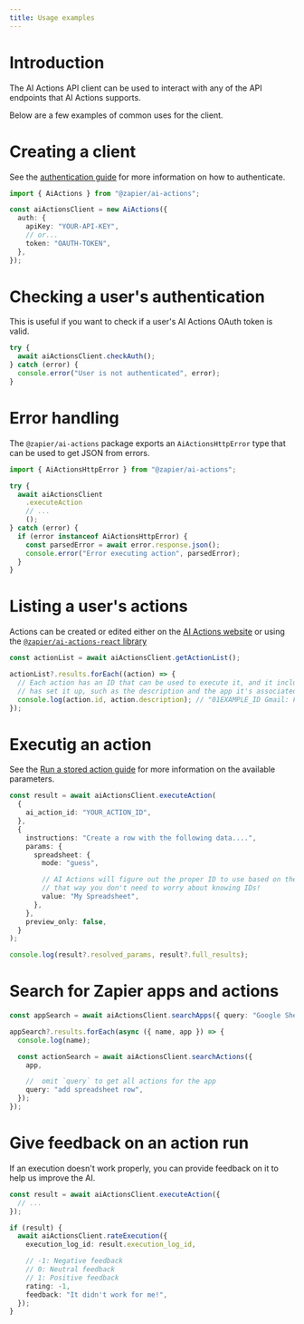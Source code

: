 ```yaml
---
title: Usage examples
---
```


# Introduction

The AI Actions API client can be used to interact with any of the API endpoints that AI Actions supports.

Below are a few examples of common uses for the client.

# Creating a client

See the [authentication guide](/ai-actions/libraries/nodejs/authentication) for more information on how to authenticate.

```ts
import { AiActions } from "@zapier/ai-actions";

const aiActionsClient = new AiActions({
  auth: {
    apiKey: "YOUR-API-KEY",
    // or...
    token: "OAUTH-TOKEN",
  },
});
```

# Checking a user's authentication

This is useful if you want to check if a user's AI Actions OAuth token is valid.

```ts
try {
  await aiActionsClient.checkAuth();
} catch (error) {
  console.error("User is not authenticated", error);
}
```

# Error handling

The `@zapier/ai-actions` package exports an `AiActionsHttpError` type that can be used to get JSON from errors.

```ts
import { AiActionsHttpError } from "@zapier/ai-actions";

try {
  await aiActionsClient
    .executeAction
    // ...
    ();
} catch (error) {
  if (error instanceof AiActionsHttpError) {
    const parsedError = await error.response.json();
    console.error("Error executing action", parsedError);
  }
}
```

# Listing a user's actions

Actions can be created or edited either on the [AI Actions website](https://actions.zapier.com/providers/) or using the [`@zapier/ai-actions-react` library](/ai-actions/libraries/react/getting-started)

```ts
const actionList = await aiActionsClient.getActionList();

actionList?.results.forEach((action) => {
  // Each action has an ID that can be used to execute it, and it includes information about how the user
  // has set it up, such as the description and the app it's associated with.
  console.log(action.id, action.description); // "01EXAMPLE_ID Gmail: Find Email"
});
```

# Executig an action

See the [Run a stored action guide](/ai-actions/how-tos/stored/run-stored-action) for more information on the available parameters.

```ts
const result = await aiActionsClient.executeAction(
  {
    ai_action_id: "YOUR_ACTION_ID",
  },
  {
    instructions: "Create a row with the following data....",
    params: {
      spreadsheet: {
        mode: "guess",

        // AI Actions will figure out the proper ID to use based on the hint,
        // that way you don't need to worry about knowing IDs!
        value: "My Spreadsheet",
      },
    },
    preview_only: false,
  }
);

console.log(result?.resolved_params, result?.full_results);
```

# Search for Zapier apps and actions

```ts
const appSearch = await aiActionsClient.searchApps({ query: "Google Sheets" });

appSearch?.results.forEach(async ({ name, app }) => {
  console.log(name);

  const actionSearch = await aiActionsClient.searchActions({
    app,

    //  omit `query` to get all actions for the app
    query: "add spreadsheet row",
  });
});
```

# Give feedback on an action run

If an execution doesn't work properly, you can provide feedback on it to help us improve the AI.

```ts
const result = await aiActionsClient.executeAction({
  // ...
});

if (result) {
  await aiActionsClient.rateExecution({
    execution_log_id: result.execution_log_id,

    // -1: Negative feedback
    // 0: Neutral feedback
    // 1: Positive feedback
    rating: -1,
    feedback: "It didn't work for me!",
  });
}
```

